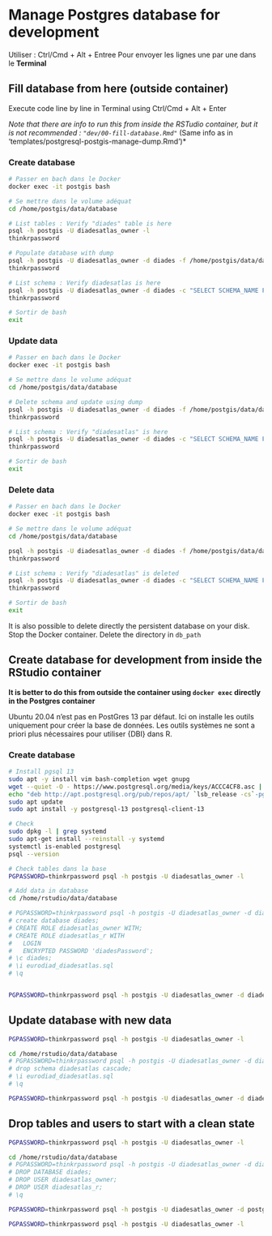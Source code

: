 # Manage Postgres database for development

Utiliser : Ctrl/Cmd + Alt + Entree
Pour envoyer les lignes une par une dans le **Terminal**

## Fill database from here (outside container)

Execute code line by line in Terminal using Ctrl/Cmd + Alt + Enter

*Note that there are info to run this from inside the RSTudio container, but it is not recommended : `"dev/00-fill-database.Rmd"`*
(Same info as in 'templates/postgresql-postgis-manage-dump.Rmd')*

### Create database
```bash
# Passer en bach dans le Docker
docker exec -it postgis bash

# Se mettre dans le volume adéquat
cd /home/postgis/data/database

# List tables : Verify "diades" table is here
psql -h postgis -U diadesatlas_owner -l
thinkrpassword

# Populate database with dump
psql -h postgis -U diadesatlas_owner -d diades -f /home/postgis/data/database/new_database_commands >& /home/postgis/data/database/out_create.log
thinkrpassword

# List schema : Verify diadesatlas is here
psql -h postgis -U diadesatlas_owner -d diades -c "SELECT SCHEMA_NAME FROM INFORMATION_SCHEMA.SCHEMATA"
thinkrpassword

# Sortir de bash
exit
```

### Update data

```bash
# Passer en bach dans le Docker
docker exec -it postgis bash

# Se mettre dans le volume adéquat
cd /home/postgis/data/database

# Delete schema and update using dump
psql -h postgis -U diadesatlas_owner -d diades -f /home/postgis/data/database/update_database >& /home/postgis/data/database/out_update.log
thinkrpassword

# List schema : Verify "diadesatlas" is here
psql -h postgis -U diadesatlas_owner -d diades -c "SELECT SCHEMA_NAME FROM INFORMATION_SCHEMA.SCHEMATA"
thinkrpassword

# Sortir de bash
exit
```

### Delete data
```bash
# Passer en bach dans le Docker
docker exec -it postgis bash

# Se mettre dans le volume adéquat
cd /home/postgis/data/database

psql -h postgis -U diadesatlas_owner -d diades -f /home/postgis/data/database/delete_database_users >& /home/postgis/data/database/out_delete.log
thinkrpassword

# List schema : Verify "diadesatlas" is deleted
psql -h postgis -U diadesatlas_owner -d diades -c "SELECT SCHEMA_NAME FROM INFORMATION_SCHEMA.SCHEMATA"
thinkrpassword

# Sortir de bash
exit
```

It is also possible to delete directly the persistent database on your disk.
Stop the Docker container.
Delete the directory in `db_path`



## Create database for development from inside the RStudio container

**It is better to do this from outside the container using `docker exec` directly in the Postgres container**

Ubuntu 20.04 n'est pas en PostGres 13 par défaut.
Ici on installe les outils uniquement pour créer la base de données. 
Les outils systèmes ne sont a priori plus nécessaires pour utiliser {DBI} dans R.

### Create database
```sh
# Install pgsql 13
sudo apt -y install vim bash-completion wget gnupg
wget --quiet -O - https://www.postgresql.org/media/keys/ACCC4CF8.asc | sudo apt-key add -
echo "deb http://apt.postgresql.org/pub/repos/apt/ `lsb_release -cs`-pgdg main" |sudo tee  /etc/apt/sources.list.d/pgdg.list
sudo apt update
sudo apt install -y postgresql-13 postgresql-client-13

# Check
sudo dpkg -l | grep systemd
sudo apt-get install --reinstall -y systemd
systemctl is-enabled postgresql
psql --version

# Check tables dans la base
PGPASSWORD=thinkrpassword psql -h postgis -U diadesatlas_owner -l

# Add data in database
cd /home/rstudio/data/database

# PGPASSWORD=thinkrpassword psql -h postgis -U diadesatlas_owner -d diades -L pglog.log
# create database diades;
# CREATE ROLE diadesatlas_owner WITH;
# CREATE ROLE diadesatlas_r WITH 
# 	LOGIN
# 	ENCRYPTED PASSWORD 'diadesPassword';
# \c diades;
# \i eurodiad_diadesatlas.sql
# \q


PGPASSWORD=thinkrpassword psql -h postgis -U diadesatlas_owner -d diades -L pglog.log -f new_database_commands >& out.log
```


## Update database with new data
```bash
PGPASSWORD=thinkrpassword psql -h postgis -U diadesatlas_owner -l

cd /home/rstudio/data/database
# PGPASSWORD=thinkrpassword psql -h postgis -U diadesatlas_owner -d diades -L pglog.log
# drop schema diadesatlas cascade;
# \i eurodiad_diadesatlas.sql
# \q

PGPASSWORD=thinkrpassword psql -h postgis -U diadesatlas_owner -d diades -L pglog.log -f update_database >& out.log
```

## Drop tables and users to start with a clean state
```bash
PGPASSWORD=thinkrpassword psql -h postgis -U diadesatlas_owner -l

cd /home/rstudio/data/database
# PGPASSWORD=thinkrpassword psql -h postgis -U diadesatlas_owner -d diades
# DROP DATABASE diades;
# DROP USER diadesatlas_owner;
# DROP USER diadesatlas_r;
# \q

PGPASSWORD=thinkrpassword psql -h postgis -U diadesatlas_owner -d postgres -L pglog.log -f delete_database_users >& out_delete.log

PGPASSWORD=thinkrpassword psql -h postgis -U diadesatlas_owner -l
```

